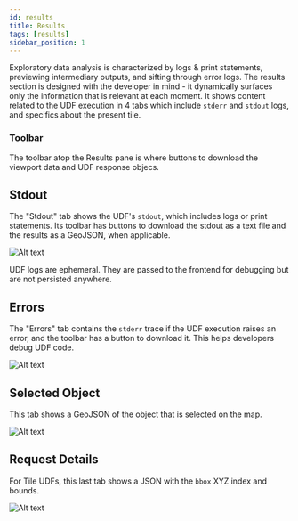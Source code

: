```yaml
---
id: results
title: Results
tags: [results]
sidebar_position: 1
---
```


Exploratory data analysis is characterized by logs & print statements, previewing intermediary outputs, and sifting through error logs. The results section is designed with the developer in mind - it dynamically surfaces only the information that is relevant at each moment. It shows content related to the UDF execution in 4 tabs which include `stderr` and `stdout` logs, and specifics about the present tile.



### Toolbar

The toolbar atop the Results pane is where buttons to download the viewport data and UDF response objecs.

## Stdout

The "Stdout" tab shows the UDF's `stdout`, which includes logs or print statements. Its toolbar has buttons to download the stdout as a text file and the results as a GeoJSON, when applicable.

![Alt text](https://fused-magic.s3.us-west-2.amazonaws.com/docs_assets/image-21.png)


UDF logs are ephemeral. They are passed to the frontend for debugging but are not persisted anywhere.

## Errors

The "Errors" tab contains the `stderr` trace if the UDF execution raises an error, and the toolbar has a button to download it. This helps developers debug UDF code.

![Alt text](https://fused-magic.s3.us-west-2.amazonaws.com/docs_assets/image-22.png)


## Selected Object

This tab shows a GeoJSON of the object that is selected on the map.

![Alt text](https://fused-magic.s3.us-west-2.amazonaws.com/docs_assets/image-23.png)


## Request Details

For Tile UDFs, this last tab shows a JSON with the `bbox` XYZ index and bounds.

![Alt text](https://fused-magic.s3.us-west-2.amazonaws.com/docs_assets/image-24.png)
